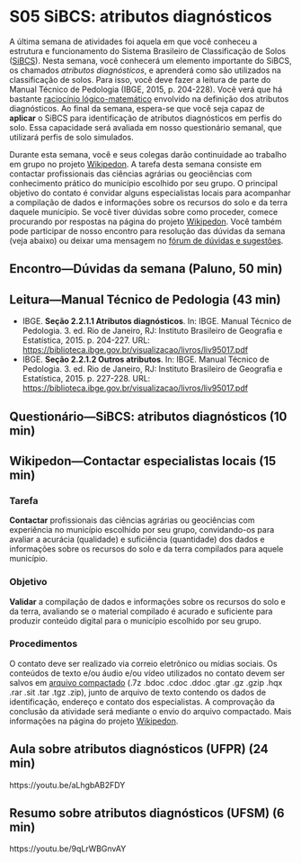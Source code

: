 # S05 SiBCS: atributos diagnósticos

A última semana de atividades foi aquela em que você conheceu a estrutura e funcionamento do Sistema Brasileiro de Classificação de Solos ([SiBCS](https://www.embrapa.br/en/solos/sibcs)). Nesta semana, você conhecerá um elemento importante do SiBCS, os chamados _atributos diagnósticos_, e aprenderá como são utilizados na classificação de solos. Para isso, você deve fazer a leitura de parte do Manual Técnico de Pedologia (IBGE, 2015, p. 204-228). Você verá que há bastante [raciocínio lógico-matemático](https://pt.wikipedia.org/wiki/Racioc%C3%ADnio_l%C3%B3gico-matem%C3%A1tico) envolvido na definição dos atributos diagnósticos. Ao final da semana, espera-se que você seja capaz de __aplicar__ o SiBCS para identificação de atributos diagnósticos em perfis do solo. Essa capacidade será avaliada em nosso questionário semanal, que utilizará perfis de solo simulados.

Durante esta semana, você e seus colegas darão continuidade ao trabalho em grupo no projeto [Wikipedon](https://pt.wikiversity.org/wiki/Wikipedon). A tarefa desta semana consiste em contactar profissionais das ciências agrárias ou geociências com conhecimento prático do município escolhido por seu grupo. O principal objetivo do contato é convidar alguns especialistas locais para acompanhar a compilação de dados e informações sobre os recursos do solo e da terra daquele município. Se você tiver dúvidas sobre como proceder, comece procurando por respostas na página do projeto [Wikipedon](https://pt.wikiversity.org/wiki/Wikipedon). Você também pode participar de nosso encontro para resolução das dúvidas da semana (veja abaixo) ou deixar uma mensagem no [fórum de dúvidas e sugestões](https://moodle.utfpr.edu.br/mod/forum/view.php?id=573329).

## Encontro—Dúvidas da semana (Paluno, 50 min)

## Leitura—Manual Técnico de Pedologia (43 min)
<!-- Descrição -->
* IBGE. __Seção 2.2.1.1 Atributos diagnósticos__. In: IBGE. Manual Técnico de Pedologia. 3. ed. Rio de Janeiro, RJ: Instituto Brasileiro de Geografia e Estatística, 2015. p. 204-227. URL: <https://biblioteca.ibge.gov.br/visualizacao/livros/liv95017.pdf>
* IBGE. __Seção 2.2.1.2 Outros atributos__. In: IBGE. Manual Técnico de Pedologia. 3. ed. Rio de Janeiro, RJ: Instituto Brasileiro de Geografia e Estatística, 2015. p. 227-228. URL: <https://biblioteca.ibge.gov.br/visualizacao/livros/liv95017.pdf>

## Questionário—SiBCS: atributos diagnósticos (10 min)

## Wikipedon—Contactar especialistas locais (15 min)
<!-- Descrição -->
### Tarefa

__Contactar__ profissionais das ciências agrárias ou geociências com experiência no município escolhido por seu grupo, convidando-os para avaliar a acurácia (qualidade) e suficiência (quantidade) dos dados e informações sobre os recursos do solo e da terra compilados para aquele município.

### Objetivo

__Validar__ a compilação de dados e informações sobre os recursos do solo e da terra, avaliando se o material compilado é acurado e suficiente para produzir conteúdo digital para o município escolhido por seu grupo.

### Procedimentos

O contato deve ser realizado via correio eletrônico ou mídias sociais. Os conteúdos de texto e/ou áudio e/ou vídeo utilizados no contato devem ser salvos em [arquivo compactado](https://pt.wikipedia.org/wiki/Compactador_de_arquivos) (.7z .bdoc .cdoc .ddoc .gtar .gz .gzip .hqx .rar .sit .tar .tgz .zip), junto de arquivo de texto contendo os dados de identificação, endereço e contato dos especialistas. A comprovação da conclusão da atividade será mediante o envio do arquivo compactado. Mais informações na página do projeto [Wikipedon](https://pt.wikiversity.org/wiki/Wikipedon).

<!-- #### Recursos adicionais -->

## Aula sobre atributos diagnósticos (UFPR) (24 min)

https://youtu.be/aLhgbAB2FDY

## Resumo sobre atributos diagnósticos (UFSM) (6 min)

https://youtu.be/9qLrWBGnvAY
